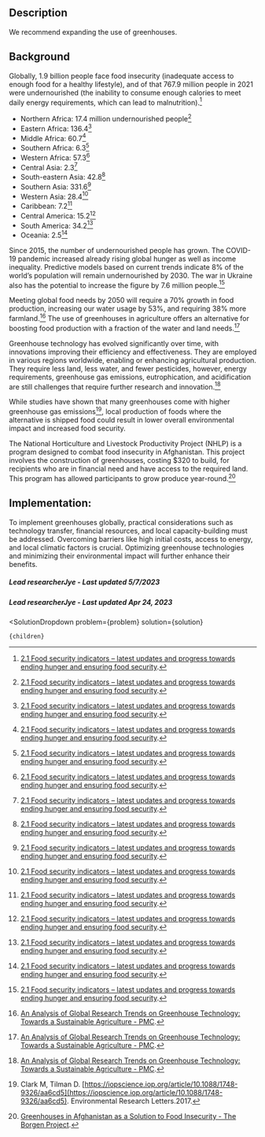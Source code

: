 

## Description

We recommend expanding the use of greenhouses.

## Background

Globally, 1.9 billion people face food insecurity (inadequate access to enough food for a healthy lifestyle), and of that 767.9 million people in 2021 were undernourished (the inability to consume enough calories to meet daily energy requirements, which can lead to malnutrition).[^"6"] 
- Northern Africa: 17.4 million undernourished people[^"6"] 
- Eastern Africa: 136.4[^"6"] 
- Middle Africa: 60.7[^"6"] 
- Southern Africa: 6.3[^"6"] 
- Western Africa: 57.3[^"6"] 
- Central Asia: 2.3[^"6"] 
- South-eastern Asia: 42.8[^"6"] 
- Southern Asia: 331.6[^"6"] 
- Western Asia: 28.4[^"6"] 
- Caribbean: 7.2[^"6"] 
- Central America: 15.2[^"6"] 
- South America: 34.2[^"6"] 
- Oceania: 2.5[^"6"] 

Since 2015, the number of undernourished people has grown. The COVID-19 pandemic increased already rising global hunger as well as income inequality. Predictive models based on current trends indicate 8% of the world’s population will remain undernourished by 2030. The war in Ukraine also has the potential to increase the figure by 7.6 million people.[^"6"] 

Meeting global food needs by 2050 will require a 70% growth in food production, increasing our water usage by 53%, and requiring 38% more farmland.[^"9"] The use of greenhouses in agriculture offers an alternative for boosting food production with a fraction of the water and land needs.[^"9"] 

Greenhouse technology has evolved significantly over time, with innovations improving their efficiency and effectiveness. They are employed in various regions worldwide, enabling or enhancing agricultural production. They require less land, less water, and fewer pesticides, however, energy requirements, greenhouse gas emissions, eutrophication, and acidification are still challenges that require further research and innovation.[^"9"]

While studies have shown that many greenhouses come with higher greenhouse gas emissions[^"2"], local production of foods where the alternative is shipped food could result in lower overall environmental impact and increased food security.

The National Horticulture and Livestock Productivity Project (NHLP) is a program designed to combat food insecurity in Afghanistan. This project involves the construction of greenhouses, costing $320 to build, for recipients who are in financial need and have access to the required land. This program has allowed participants to grow produce year-round.[^"8"]

## Implementation:

To implement greenhouses globally, practical considerations such as technology transfer, financial resources, and local capacity-building must be addressed. Overcoming barriers like high initial costs, access to energy, and local climatic factors is crucial. Optimizing greenhouse technologies and minimizing their environmental impact will further enhance their benefits.

##### Lead researcherJye - Last updated 5/7/2023

[^"1"]:  [https://www.fao.org/3/i6583e/i6583e.pdf](https://www.fao.org/3/i6583e/i6583e.pdf). 
[^"2"]: Clark M, Tilman D.  [https://iopscience.iop.org/article/10.1088/1748-9326/aa6cd5](https://iopscience.iop.org/article/10.1088/1748-9326/aa6cd5). Environmental Research Letters.2017.
[^"3"]: Gerbens-Leenes PW, Mekonnen MM, Hoekstra AY.  [The water footprint of poultry, pork and beef: A comparative study in different countries and production systems - ScienceDirect](https://www.sciencedirect.com/science/article/pii/S2212371713000024?via%3Dihub). Water Resources and Industry.Mar 2013.
[^"4"]:  [FAOSTAT](https://www.fao.org/faostat/en/#home). 
[^"5"]:  [The State of Food Security and Nutrition in the World 2022](https://www.fao.org/documents/card/en/c/cc0639en). 
[^"6"]:  [2.1 Food security indicators – latest updates and progress towards ending hunger and ensuring food security](https://www.fao.org/3/cc0639en/online/sofi-2022/food-security-nutrition-indicators.html). 
[^"7"]:  [Hunger and Undernourishment - Our World in Data](https://ourworldindata.org/hunger-and-undernourishment#moderate-food-insecurity). 
[^"8"]:  [Greenhouses in Afghanistan as a Solution to Food Insecurity - The Borgen Project](https://borgenproject.org/greenhouses-in-afghanistan/). 
[^"9"]:  [An Analysis of Global Research Trends on Greenhouse Technology: Towards a Sustainable Agriculture - PMC](https://www.ncbi.nlm.nih.gov/pmc/articles/PMC7013810/). 






##### Lead researcherJye - Last updated Apr 24, 2023


  <SolutionDropdown 
    problem={problem} 
    solution={solution}
  >
    {children}
  </SolutionDropdown>